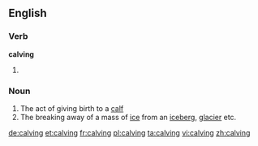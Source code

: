 ==English==

===Verb===
'''calving'''

# {{present participle of|calve}}

===Noun===
{{en-noun}}

# The act of giving birth to a [[calf]]
# The breaking away of a mass of [[ice]] from an [[iceberg]], [[glacier]] etc.

[[de:calving]]
[[et:calving]]
[[fr:calving]]
[[pl:calving]]
[[ta:calving]]
[[vi:calving]]
[[zh:calving]]